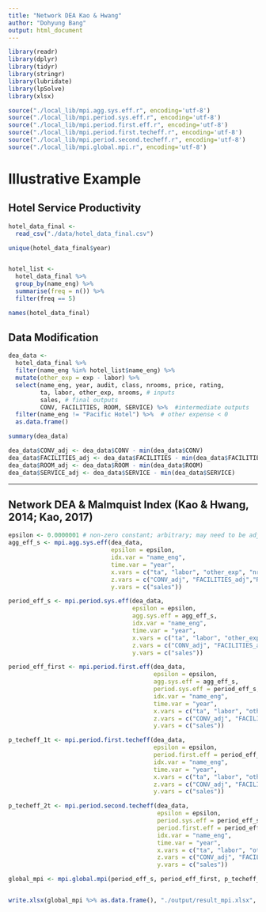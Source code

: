 ---
title: "Network DEA Kao & Hwang"
author: "Dohyung Bang"
output: html_document
---

```{r, include = FALSE}
library(readr)
library(dplyr)                
library(tidyr)
library(stringr)
library(lubridate)
library(lpSolve)
library(xlsx)

source("./local_lib/mpi.agg.sys.eff.r", encoding='utf-8')
source("./local_lib/mpi.period.sys.eff.r", encoding='utf-8')
source("./local_lib/mpi.period.first.eff.r", encoding='utf-8')
source("./local_lib/mpi.period.first.techeff.r", encoding='utf-8')
source("./local_lib/mpi.period.second.techeff.r", encoding='utf-8')
source("./local_lib/mpi.global.mpi.r", encoding='utf-8')
```


# Illustrative Example 
## Hotel Service Productivity

```{r}
hotel_data_final <- 
  read_csv("./data/hotel_data_final.csv")

unique(hotel_data_final$year)


hotel_list <- 
  hotel_data_final %>% 
  group_by(name_eng) %>% 
  summarise(freq = n()) %>% 
  filter(freq == 5)

names(hotel_data_final)
```

## Data Modification

```{r}
dea_data <- 
  hotel_data_final %>%
  filter(name_eng %in% hotel_list$name_eng) %>% 
  mutate(other_exp = exp - labor) %>% 
  select(name_eng, year, audit, class, nrooms, price, rating, 
         ta, labor, other_exp, nrooms, # inputs
         sales, # final outputs
         CONV, FACILITIES, ROOM, SERVICE) %>%  #intermediate outputs
  filter(name_eng != "Pacific Hotel") %>%  # other expense < 0 
  as.data.frame()

summary(dea_data)

dea_data$CONV_adj <- dea_data$CONV - min(dea_data$CONV)
dea_data$FACILITIES_adj <- dea_data$FACILITIES - min(dea_data$FACILITIES)
dea_data$ROOM_adj <- dea_data$ROOM - min(dea_data$ROOM)
dea_data$SERVICE_adj <- dea_data$SERVICE - min(dea_data$SERVICE)
```

---

## Network DEA & Malmquist Index (Kao & Hwang, 2014; Kao, 2017)
```{r}
epsilon <- 0.0000001 # non-zero constant; arbitrary; may need to be adjusted depending on the results
agg_eff_s <- mpi.agg.sys.eff(dea_data, 
                             epsilon = epsilon,
                             idx.var = "name_eng",
                             time.var = "year",
                             x.vars = c("ta", "labor", "other_exp", "nrooms"),
                             z.vars = c("CONV_adj", "FACILITIES_adj","ROOM_adj", "SERVICE_adj"),
                             y.vars = c("sales"))

period_eff_s <- mpi.period.sys.eff(dea_data, 
                                   epsilon = epsilon,
                                   agg.sys.eff = agg_eff_s,
                                   idx.var = "name_eng",
                                   time.var = "year",
                                   x.vars = c("ta", "labor", "other_exp", "nrooms"),
                                   z.vars = c("CONV_adj", "FACILITIES_adj","ROOM_adj", "SERVICE_adj"),
                                   y.vars = c("sales"))

period_eff_first <- mpi.period.first.eff(dea_data, 
                                         epsilon = epsilon,
                                         agg.sys.eff = agg_eff_s,
                                         period.sys.eff = period_eff_s,
                                         idx.var = "name_eng",
                                         time.var = "year",
                                         x.vars = c("ta", "labor", "other_exp", "nrooms"),
                                         z.vars = c("CONV_adj", "FACILITIES_adj","ROOM_adj", "SERVICE_adj"),
                                         y.vars = c("sales"))

p_techeff_1t <- mpi.period.first.techeff(dea_data, 
                                         epsilon = epsilon,
                                         period.first.eff = period_eff_first,
                                         idx.var = "name_eng",
                                         time.var = "year",
                                         x.vars = c("ta", "labor", "other_exp", "nrooms"),
                                         z.vars = c("CONV_adj", "FACILITIES_adj","ROOM_adj", "SERVICE_adj"),
                                         y.vars = c("sales"))

p_techeff_2t <- mpi.period.second.techeff(dea_data, 
                                          epsilon = epsilon,
                                          period.sys.eff = period_eff_s,
                                          period.first.eff = period_eff_first,
                                          idx.var = "name_eng",
                                          time.var = "year",
                                          x.vars = c("ta", "labor", "other_exp", "nrooms"),
                                          z.vars = c("CONV_adj", "FACILITIES_adj","ROOM_adj", "SERVICE_adj"),
                                          y.vars = c("sales"))

global_mpi <- mpi.global.mpi(period_eff_s, period_eff_first, p_techeff_1t, p_techeff_2t)


write.xlsx(global_mpi %>% as.data.frame(), "./output/result_mpi.xlsx", sheetName = "agg_mpi")
```
